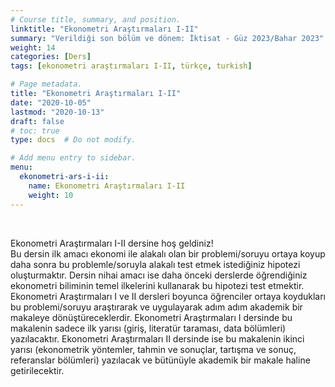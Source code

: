 ```yaml
---
# Course title, summary, and position.
linktitle: "Ekonometri Araştırmaları I-II"
summary: "Verildiği son bölüm ve dönem: İktisat - Güz 2023/Bahar 2023"
weight: 14
categories: [Ders]
tags: [ekonometri araştırmaları I-II, türkçe, turkish]

# Page metadata.
title: "Ekonometri Araştırmaları I-II"
date: "2020-10-05"
lastmod: "2020-10-13"
draft: false
# toc: true
type: docs  # Do not modify.

# Add menu entry to sidebar.
menu:
  ekonometri-ars-i-ii:
    name: Ekonometri Araştırmaları I-II
    weight: 10
---
```


<br>

Ekonometri Araştırmaları I-II dersine hoş geldiniz!  
Bu dersin ilk amacı ekonomi ile alakalı olan bir problemi/soruyu ortaya koyup daha sonra bu problemle/soruyla alakalı test etmek istediğiniz hipotezi oluşturmaktır. Dersin nihai amacı ise daha önceki derslerde öğrendiğiniz ekonometri biliminin temel ilkelerini kullanarak bu hipotezi test etmektir. Ekonometri Araştırmaları I ve II dersleri boyunca öğrenciler ortaya koydukları bu problemi/soruyu araştırarak ve uygulayarak adım adım akademik bir makaleye dönüştüreceklerdir. Ekonometri Araştırmaları I dersinde bu makalenin sadece ilk yarısı (giriş, literatür taraması, data bölümleri) yazılacaktır. Ekonometri Araştırmaları II dersinde ise bu makalenin ikinci yarısı (ekonometrik yöntemler, tahmin ve sonuçlar, tartışma ve sonuç, referanslar bölümleri) yazılacak ve bütünüyle akademik bir makale haline getirilecektir.

